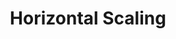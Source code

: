 ---
id: "sd_easy_mc_004"
questionType: "MULTIPLE_CHOICE"
title: "Horizontal Scaling"
description: "What does horizontal scaling involve?"
difficulty: "EASY"
category: "System Design"
options:
  - "Adding more powerful CPUs"
  - "Adding more servers"
  - "Upgrading RAM"
  - "Reducing disk usage"
correctAnswer: 1
---